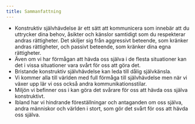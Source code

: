 ```yaml
---
title: Sammanfattning
---
```


-   Konstruktiv självhävdelse är ett sätt att kommunicera som innebär
    att du uttrycker dina behov, åsikter och känslor samtidigt som du
    respekterar andras rättigheter. Det skiljer sig från aggressivt
    beteende, som kränker andras rättigheter, och passivt beteende, som
    kränker dina egna rättigheter.
-   Även om vi har förmågan att hävda oss själva i de flesta
    situationer kan det i vissa situationer vara svårt för oss att göra
    det.
-   Bristande konstruktiv självhävdelse kan leda till dålig självkänsla.
-   Vi kommer alla till världen med full förmåga till självhävdelse men
    när vi växer upp lär vi oss också andra kommunikationsstilar.
-   Miljön vi befinner oss i kan göra det svårare för oss att hävda oss
    själva konstruktivt.
-   Ibland har vi hindrande föreställningar och antaganden om oss
    själva, andra människor och världen i stort, som gör det svårt för
    oss att hävda oss själva.
